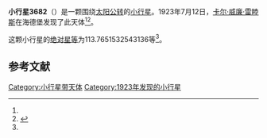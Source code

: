 {{Infobox planet
| bgcolour = #FFFFC0
| name = 3682 Welther
| symbol =
| image =
| caption =
| discovery = yes
| discovery_ref =
| discoverer = [[卡尔·威廉·雷睦斯|卡尔·威廉·雷睦斯]]
| discovery_site = [[海德堡|海德堡]] 
| discovered = 1923年7月12日
| designations = yes
| mp_name =
| named_after =
| alt_names = A923 NB/ 1951 YO / 1978 NP3 / 1984 AA
| mp_category = [[主带小行星|主带小行星]]
| orbit_ref = <ref name="a">[http://ssd.jpl.nasa.gov/sbdb.cgi?sstr=3682 3682 Welther] {{Wayback|url=http://ssd.jpl.nasa.gov/sbdb.cgi?sstr=3682 |date=20201128153015 }}，小行星數據庫瀏覽器（JPL Small-Body Database Browser）－[[美国国家航空航天局|美国国家航空航天局]]喷气推进实验室</ref>
| epoch = 2456400.5（2013年4月18日更新）
| aphelion = {{convert|3.641948594389055|AU|km|3|lk=out}}
| perihelion = {{convert|1.865893562495264|AU|km|3}}
| semimajor = {{convert|2.75392107844216|AU|km|3}}
| eccentricity = 0.322459319
| period = 1669.26644[[日|日]]<br />4.57[[儒略年|儒略年]]
| avg_speed =
| inclination = 13.57359884308991
| asc_node = 255.6180656692734
| mean_anomaly =
| arg_peri = 113.7651532543136
| satellites =
| physical_characteristics = yes
| dimensions =
| mass =
| density =
| surface_grav =
| escape_velocity =
| sidereal_day =
| axial_tilt =
| pole_ecliptic_lat =
| pole_ecliptic_lon =
| albedo =
| temperatures=
| temp_name1 =
| mean_temp_1 =
| max_temp_1 =
| temp_name2 =
| max_temp_2 =
| spectral_type =
| abs_magnitude = 113.7651532543136
}}

'''小行星3682'''（{{lang-en|3682 Welther}}）是一颗围绕[[太阳|太阳]][[公转|公转]]的[[小行星|小行星]]。1923年7月12日，[[卡尔·威廉·雷睦斯|卡尔·威廉·雷睦斯]]在海德堡发现了此天体<ref name="a" /><ref>{{cite news|title=小行星列表|url=http://cfa-www.harvard.edu/iau/lists/NumberedMPs.txt|accessdate=2013-07-08|newspaper=哈佛大学|archive-date=2008-05-17|archive-url=https://web.archive.org/web/20080517010638/http://cfa-www.harvard.edu/iau/lists/NumberedMPs.txt|dead-url=no}}</ref>。

这颗小行星的[[绝对星等|绝对星等]]为113.7651532543136等<ref name="a" />。

==参考文献==
{{reflist}}
{{Minor Planet Number|[[小行星3681|小行星3681]]|[[小行星3683|小行星3683]]}}

{{小天体}}

[[Category:小行星带天体|Category:小行星带天体]]
[[Category:1923年发现的小行星|Category:1923年发现的小行星]]

{{asteroid-stub}}